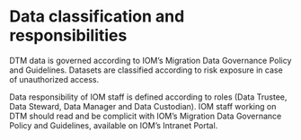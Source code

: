 # Data classification and responsibilities

DTM  data  is  governed  according  to  IOM’s  Migration  Data Governance  Policy  and  Guidelines.  Datasets  are  classified according to risk exposure in case of unauthorized access. 

Data responsibility  of  IOM  staff  is  defined  according  to  roles  (Data Trustee, Data Steward, Data Manager and Data Custodian). IOM staff working on DTM should read and be complicit with IOM’s Migration  Data  Governance  Policy  and  Guidelines,  available  on IOM’s  Intranet  Portal.